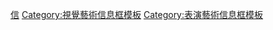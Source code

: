 {{template category
| type = 信息框
| topic = 電視
}}

[[Category:電視模板|信]]
[[Category:視覺藝術信息框模板|Category:視覺藝術信息框模板]]
[[Category:表演藝術信息框模板|Category:表演藝術信息框模板]]